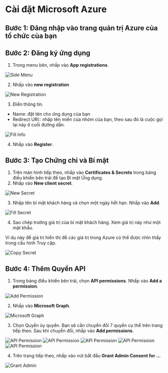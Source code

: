 # Cài đặt Microsoft Azure

## Bước 1: Đăng nhập vào trang quản trị Azure của tổ chức của bạn

## Bước 2: Đăng ký ứng dụng

1.	Trong menu bên, nhấp vào **App registrations**.

![Side Menu](/img/security-center/zta/azure-side-menu.png)

2.	Nhấp vào **new registration**

![New Registration](/img/security-center/zta/azure-new-registration.png)

3.	Điền thông tin.
-	Name: đặt tên cho ứng dụng của bạn
-	Redirect URI:: nhập tên miền của nhóm của bạn, theo sau đó là cuộc gọi lại này ở cuối đường dẫn.

![Fill Info](/img/security-center/zta/azure-fill-info.png)

4.	Nhấp vào **Register**.

## Bước 3: Tạo Chứng chỉ và Bí mật

1.	Trên màn hình tiếp theo, nhấp vào **Certificates & Secrets** trong bảng điều khiển bên trái để tạo Bí mật Ứng dụng.
2.	Nhấp vào **New client secret**.

![New Secret](/img/security-center/zta/azure-new-secret.png)

3.	Nhập tên bí mật khách hàng và chọn một ngày hết hạn. Nhấp vào **Add**.

![Fill Secret](/img/security-center/zta/azure-fill-secret.png)

4.	Sao chép trường giá trị của bí mật khách hàng. Xem giá trị này như một mật khẩu.

Ví dụ này để giá trị hiển thị để các giá trị trong Azure có thể được nhìn thấy trong cấu hình Truy cập.

![Copy Secret](/img/security-center/zta/azure-copy-secret.png)

## Bước 4: Thêm Quyền API

1.	Trong bảng điều khiển bên trái, chọn **API permissions**. Nhấp vào **Add a permission**.

![Add Permission](/img/security-center/zta/azure-add-permission.png)

2.	Nhấp vào **Microsoft Graph**.

![Microsoft Graph](/img/security-center/zta/azure-microsoft-graph.png)

3.	Chọn Quyền ủy quyền. Bạn sẽ cần chuyển đổi 7 quyền cụ thể trên trang tiếp theo. Sau khi chuyển đổi, nhấp vào **Add permissions**.

![API Permission](/img/security-center/zta/azure-api-permissions-1.png)
![API Permission](/img/security-center/zta/azure-api-permissions-2.png)
![API Permission](/img/security-center/zta/azure-api-permissions-3.png)
![API Permission](/img/security-center/zta/azure-api-permissions-4.png)
![API Permission](/img/security-center/zta/azure-api-permissions-5.png)

4.	Trên trang tiếp theo, nhấp vào nút bắt đầu **Grant Admin Consent for ...**

![Grant Admin](/img/security-center/zta/azure-grant-admin.png)
